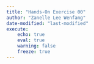 ```yaml
---
title: "Hands-On Exercise 00"
author: "Zanelle Lee Wenfang"
date-modified: "last-modified"
execute:
    echo: true
    eval: true
    warning: false
    freeze: true
---
```

